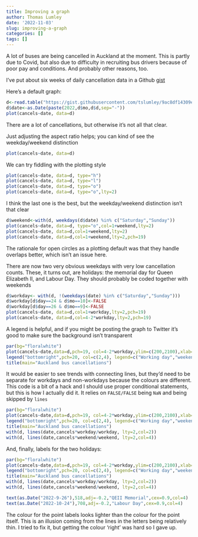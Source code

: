 ```yaml
---
title: Improving a graph
author: Thomas Lumley
date: '2022-11-03'
slug: improving-a-graph
categories: []
tags: []
---
```


A lot of buses are being cancelled in Auckland at the moment.  This is partly due to Covid, but also due to difficulty in recruiting bus drivers because of poor pay and conditions. And probably other reasons, too.   

I've put about six weeks of daily cancellation data in a Github [gist](https://gist.github.com/tslumley/9ac8df14309ecc5936183de84b57c987])

Here's a default graph:


```r
d<-read.table("https://gist.githubusercontent.com/tslumley/9ac8df14309ecc5936183de84b57c987/raw/9ebf665b2ff9a93c1dbc73caf5ff346909899827/busdata.txt",header=TRUE)
d$date<-as.Date(paste(2022,d$mo,d$d,sep="-"))
plot(cancels~date, data=d)
```

There are a lot of cancellations, but otherwise it's not all that clear.

Just adjusting the aspect ratio helps; you can kind of see the weekday/weekend distinction

```r
plot(cancels~date, data=d)
```

We can try fiddling with the plotting style

```r
plot(cancels~date, data=d, type="h")
plot(cancels~date, data=d, type="l")
plot(cancels~date, data=d, type="o")
plot(cancels~date, data=d, type="o",lty=2)
```

I think the last one is the best, but the weekday/weekend distinction isn't that clear

```r
d$weekend<-with(d, weekdays(d$date) %in% c("Saturday","Sunday"))
plot(cancels~date, data=d, type="o",col=1+weekend,lty=2)
plot(cancels~date, data=d,col=1+weekend,lty=2)
plot(cancels~date, data=d,col=1+weekend,lty=2,pch=19)
```

The rationale for open circles as a plotting default was that they handle overlaps better, which isn't an issue here. 

There are now two very obvious weekdays with very low cancellation counts. These, it turns out, are holidays: the memorial day for Queen Elizabeth II, and Labour Day.  They should probably  be coded together with weekends

```r
d$workday<- with(d, !(weekdays(date) %in% c("Saturday","Sunday")))
d$workday[d$day==24 & d$mo==10]<-FALSE
d$workday[d$day==26 & d$mo==9]<-FALSE
plot(cancels~date, data=d,col=1+workday,lty=2,pch=19)
plot(cancels~date, data=d,col=4-2*workday,lty=2,pch=19)
```

A legend is helpful, and if you might be posting the graph to Twitter it's good to make sure the background isn't transparent

```r
par(bg="floralwhite")
plot(cancels~date,data=d,pch=19, col=4-2*workday,ylim=c(200,2100),xlab="",ylab="Cancelled trips")
legend("bottomright",pch=20, col=c(2,4), legend=c("Working day","weekend/holiday"),bty="n",ncol=2)
title(main="Auckland bus cancellations")
```

It would be easier to see trends with connecting lines, but they'd need to be separate for workdays and non-workdays because the colours are different. This code is a bit of a hack and I should use proper conditional statements, but this is how I actually did it. It relies on `FALSE/FALSE` being `NaN` and being skipped by `lines`

```r
par(bg="floralwhite")
plot(cancels~date,data=d,pch=19, col=4-2*workday,ylim=c(200,2100),xlab="",ylab="Cancelled trips")
legend("bottomright",pch=20, col=c(2,4), legend=c("Working day","weekend/holiday"),bty="n",ncol=2)
title(main="Auckland bus cancellations")
with(d, lines(date,cancels*workday/workday, lty=2,col=2))
with(d, lines(date,cancels*weekend/weekend, lty=2,col=4))
```

And, finally, labels for the two holidays:

```r
par(bg="floralwhite")
plot(cancels~date,data=d,pch=19, col=4-2*workday,ylim=c(200,2100),xlab="",ylab="Cancelled trips")
legend("bottomright",pch=20, col=c(2,4), legend=c("Working day","weekend/holiday"),bty="n",ncol=2)
title(main="Auckland bus cancellations")
with(d, lines(date,cancels*workday/workday, lty=2,col=2))
with(d, lines(date,cancels*weekend/weekend, lty=2,col=4))

text(as.Date("2022-9-26"),518,adj=-0.2,"QEII Memorial",cex=0.9,col=4)
text(as.Date("2022-10-24"),708,adj=-0.2,"Labour Day",cex=0.9,col=4)
```

The colour for the point labels looks lighter than the colour for the point itself. This is an illusion coming from the lines in the letters being relatively thin. I tried to fix it, but getting the colour 'right' was hard so I gave up.